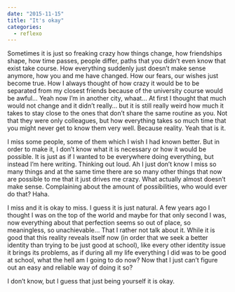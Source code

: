 ```yaml
---
date: "2015-11-15"
title: "It's okay"
categories:
  - reflexo
---
```

Sometimes it is just so freaking crazy how things change, how friendships shape, how time passes, people differ, paths that you didn’t even know that exist take course. How everything suddenly just doesn’t make sense anymore, how you and me have changed. How our fears, our wishes just become true. How I always thought of how crazy it would be to be separated from my closest friends because of the university course would be awful… Yeah now I’m in another city, whaat… At first I thought that much would not change and it didn’t really… but it is still really weird how much it takes to stay close to the ones that don’t share the same routine as you. Not that they were only colleagues, but how everything takes so much time that you might never get to know them very well. Because reality. Yeah that is it.

I miss some people, some of them which I wish I had known better. But in order to make it, I don’t know what it is necessary or how it would be possible. It is just as if I wanted to be everywhere doing everything, but instead I’m here writing. Thinking out loud. Ah I just don’t know I miss so many things and at the same time there are so many other things that now are possible to me that it just drives me crazy. What actually almost doesn’t make sense. Complaining about the amount of possibilities, who would ever do that? Haha.

I miss and it is okay to miss. I guess it is just natural. A few years ago I thought I was on the top of the world and maybe for that only second I was, now everything about that perfection seems so out of place, so meaningless, so unachievable… That I rather not talk about it. While it is good that this reality reveals itself now (in order that we seek a better identity than trying to be just good at school), like every other identity issue it brings its problems, as if during all my life everything I did was to be good at school, what the hell am I going to do now? Now that I just can’t figure out an easy and reliable way of doing it so?

I don’t know, but I guess that just being yourself it is okay.
